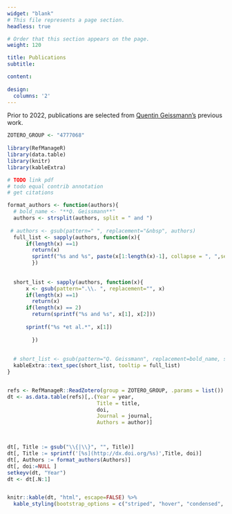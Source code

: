 ```yaml
---
widget: "blank"
# This file represents a page section.
headless: true

# Order that this section appears on the page.
weight: 120

title: Publications
subtitle:

content:
 
design:
  columns: '2'
---
```

Prior to 2022, publications are selected from [Quentin Geissmann's](/people/auto-qgeissmann) previous work.

```r
ZOTERO_GROUP <- "4777068"
  
library(RefManageR)
library(data.table)
library(knitr)
library(kableExtra)

# TODO link pdf
# todo equal contrib annotation
# get citations

format_authors <- function(authors){
  # bold_name <- "**Q. Geissmann**"
  authors <- strsplit(authors, split = " and ")
  
 # authors <- gsub(pattern=" ", replacement="&nbsp", authors)
  full_list <- sapply(authors, function(x){
      if(length(x) ==1) 
        return(x)
        sprintf("%s and %s", paste(x[1:length(x)-1], collapse = ", ",sep = ""), x[length(x)])
        })
  
  
  short_list <- sapply(authors, function(x){
      x <- gsub(pattern=".\\. ", replacement="", x)
      if(length(x) ==1) 
        return(x)
      if(length(x) == 2)
        return(sprintf("%s and %s", x[1], x[2]))
      
      sprintf("%s *et al.*", x[1])
    
        })
  
  
  # short_list <- gsub(pattern="Q. Geissmann", replacement=bold_name, short_list)
  kableExtra::text_spec(short_list, tooltip = full_list)  
}


refs <- RefManageR::ReadZotero(group = ZOTERO_GROUP, .params = list())
dt <- as.data.table(refs)[,.(Year = year, 
                             Title = title, 
                             doi, 
                             Journal = journal,
                             Authors = author)]



dt[, Title := gsub("\\{|\\}", "", Title)]
dt[, Title := sprintf('[%s](http://dx.doi.org/%s)',Title, doi)]
dt[, Authors := format_authors(Authors)]
dt[, doi:=NULL ]
setkeyv(dt, "Year")
dt <- dt[.N:1]


knitr::kable(dt, "html", escape=FALSE) %>%
  kable_styling(bootstrap_options = c("striped", "hover", "condensed", "responsive"))

```
